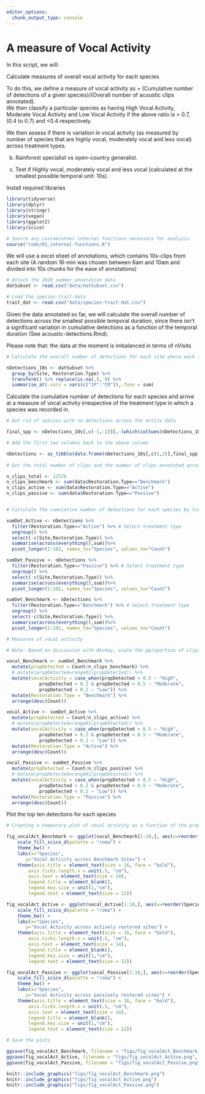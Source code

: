 ```yaml
---
editor_options: 
  chunk_output_type: console
---
```


# A measure of Vocal Activity 

In this script, we will:

Calculate measures of overall vocal activity for each species

To do this, we define a measure of vocal activity as = (Cumulative number of detections of a given species)/(Overall number of acoustic clips annotated).  
We then classify a particular species as having High Vocal Activity, Moderate Vocal Activity and Low Vocal Activity if the above ratio is > 0.7, (0.4 to 0.7) and <0.4 respectively.  

We then assess if there is variation in vocal activity (as measured by number of species that are highly vocal, moderately vocal and less vocal) across treatment types. 

b) Rainforest specialist vs open-country generalist. 

b) Test if 
Highly vocal, moderately vocal and less vocal (calculated at the smallest possible temporal unit: 10s). 

Install required libraries
```r
library(tidyverse)
library(dplyr)
library(stringr)
library(vegan)
library(ggplot2)
library(scico)

# Source any custom/other internal functions necessary for analysis
source("code/01_internal-functions.R")
```

We will use a excel sheet of annotations, which contains 10s-clips from each site (A random 16-min was chosen between 6am and 10am and divided into 10s chunks for the ease of annotations)
```r
# Attach the 2020_summer_annotation data 
datSubset <- read.csv("data/datSubset.csv")

# Load the species-trait-data
trait_dat <- read.csv("data/species-trait-dat.csv")
```

Given the data annotated so far, we will calculate the overall number of detections across the smallest possible temporal duration, since there isn't a significant variation in cumulative detections as a function of the temporal duration (See acoustic-detections.Rmd). 

Please note that: the data at the moment is imbalanced in terms of nVisits
```r
# Calculate the overall number of detections for each site where each temporal duration chosen is a 10s clip

nDetections_10s <- datSubset %>%
  group_by(Site, Restoration.Type) %>%
  transform() %>% replace(is.na(.), 0) %>% 
  summarise_at(.vars = vars(c("IP":"CR")),.funs = sum) 
```

Calculate the cumulative number of detections for each species and arrive at a measure of vocal activity irrespective of the treatment type in which a species was recorded in. 
```r

# Get rid of species with no detections across the entire data

final_spp <- nDetections_10s[,c(-1,-2)][,-(which(colSums(nDetections_10s[,c(-1,-2)])==0))]

# Add the first two columns back to the above column

nDetections <- as_tibble(data.frame(nDetections_10s[,c(1,2)],final_spp))
  
# Get the total number of clips and the number of clips annotated across each treatment type

n_clips_total <- 12576
n_clips_benchmark <- sum(data$Restoration.Type=="Benchmark")
n_clips_active <- sum(data$Restoration.Type=="Active")
n_clips_passive <- sum(data$Restoration.Type=="Passive")


# Calculate the cumulative number of detections for each species by treatment type

sumDet_Active <- nDetections %>%
  filter(Restoration.Type=="Active") %>% # Select treatment type
  ungroup() %>%
  select(-c(Site,Restoration.Type)) %>% 
  summarise(across(everything(),sum))%>%
  pivot_longer(1:102, names_to="Species", values_to="Count")

sumDet_Passive <- nDetections %>%
  filter(Restoration.Type=="Passive") %>% # Select treatment type
  ungroup() %>%
  select(-c(Site,Restoration.Type)) %>% 
  summarise(across(everything(),sum))%>%
  pivot_longer(1:102, names_to="Species", values_to="Count")

sumDet_Benchmark <- nDetections %>%
  filter(Restoration.Type=="Benchmark") %>% # Select treatment type
  ungroup() %>%
  select(-c(Site,Restoration.Type)) %>% 
  summarise(across(everything(),sum))%>%
  pivot_longer(1:102, names_to="Species", values_to="Count")

# Measures of vocal activity

# Note: Based on discussion with Akshay, scale the pproportion of clips in which a species was detected to ensure that we could compare vocal activity for multiple species across treatment types

vocal_Benchmark <- sumDet_Benchmark %>%
  mutate(propDetected = Count/n_clips_benchmark) %>%
  # mutate(propDetected=range01(propDetected)) %>% 
  mutate(vocalActivity = case_when(propDetected > 0.5 ~ "High",
            propDetected > 0.2 & propDetected < 0.5 ~ "Moderate",
            propDetected < 0.2 ~ "Low")) %>%
  mutate(Restoration.Type = "Benchmark") %>%
  arrange(desc(Count))

vocal_Active <- sumDet_Active %>%
  mutate(propDetected = Count/n_clips_active) %>%
  # mutate(propDetected=range01(propDetected)) %>% 
  mutate(vocalActivity = case_when(propDetected > 0.5 ~ "High",
            propDetected > 0.2 & propDetected < 0.5 ~ "Moderate",
            propDetected < 0.2 ~ "Low")) %>%
  mutate(Restoration.Type = "Active") %>%
  arrange(desc(Count))

vocal_Passive <- sumDet_Passive %>%
  mutate(propDetected = Count/n_clips_passive) %>%
  # mutate(propDetected=range01(propDetected)) %>% 
  mutate(vocalActivity = case_when(propDetected > 0.5 ~ "High",
            propDetected > 0.2 & propDetected < 0.5 ~ "Moderate",
            propDetected < 0.2 ~ "Low")) %>%
  mutate(Restoration.Type = "Passive") %>%
  arrange(desc(Count))

```

Plot the top ten detections for each species
```r

# Creating a temporary plot of vocal activity as a function of the proportion of overall detections of a particular species by treatment type

fig_vocalAct_Benchmark <- ggplot(vocal_Benchmark[1:10,], aes(x=reorder(Species,propDetected), y=propDetected)) +  geom_point(alpha=0.7, size=2) + 
    scale_fill_scico_d(palette = "roma") +
    theme_bw() +
    labs(x="Species", 
       y="Vocal Activity across Benchmark Sites") +
    theme(axis.title = element_text(size = 16, face = "bold"), 
        axis.ticks.length.x = unit(.5, "cm"),
        axis.text = element_text(size = 14),
        legend.title = element_blank(),
        legend.key.size = unit(1,"cm"),
        legend.text = element_text(size = 12))

fig_vocalAct_Active <- ggplot(vocal_Active[1:10,], aes(x=reorder(Species,propDetected), y=propDetected)) +  geom_point(alpha=0.7, size=2) + 
    scale_fill_scico_d(palette = "roma") +
    theme_bw() +
    labs(x="Species", 
       y="Vocal Activity across actively restored sites") +
    theme(axis.title = element_text(size = 16, face = "bold"), 
        axis.ticks.length.x = unit(.5, "cm"),
        axis.text = element_text(size = 14),
        legend.title = element_blank(),
        legend.key.size = unit(1,"cm"),
        legend.text = element_text(size = 12))

fig_vocalAct_Passive <- ggplot(vocal_Passive[1:10,], aes(x=reorder(Species,propDetected), y=propDetected)) +  geom_point(alpha=0.7, size=2) + 
    scale_fill_scico_d(palette = "roma") +
    theme_bw() +
    labs(x="Species", 
       y="Vocal Activity across passively restored sites") +
    theme(axis.title = element_text(size = 16, face = "bold"), 
        axis.ticks.length.x = unit(.5, "cm"),
        axis.text = element_text(size = 14),
        legend.title = element_blank(),
        legend.key.size = unit(1,"cm"),
        legend.text = element_text(size = 12))

# Save the plots

ggsave(fig_vocalAct_Benchmark, filename = "figs/fig_vocalAct_Benchmark.png", width=12, height=7,device = png(), units="in", dpi = 300); dev.off()
ggsave(fig_vocalAct_Active, filename = "figs/fig_vocalAct_Active.png", width=12, height=7,device = png(), units="in", dpi = 300); dev.off()
ggsave(fig_vocalAct_Passive, filename = "figs/fig_vocalAct_Passive.png", width=12, height=7,device = png(), units="in", dpi = 300); dev.off()

knitr::include_graphics("figs/fig_vocalAct_Benchmark.png")
knitr::include_graphics("figs/fig_vocalAct_Active.png")
knitr::include_graphics("figs/fig_vocalAct_Passive.png")

```


